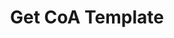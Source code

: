 ---
title: "Get CoA Template"
openapi: "GET /v0/platform-gl/coa-templates/{coa_template_id}"
description: "Get a detailed Chart of Account template."
---